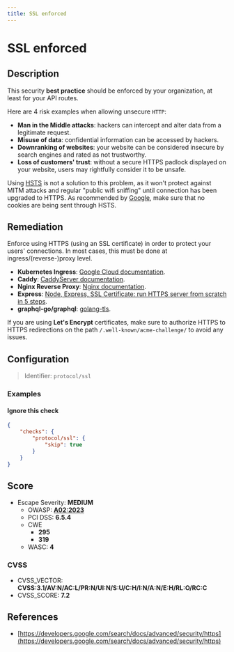 ```yaml
---
title: SSL enforced
---
```


# SSL enforced

## Description

This security **best practice** should be enforced by your organization, at least for your API routes.

Here are 4 risk examples when allowing unsecure `HTTP`:

- **Man in the Middle attacks**: hackers can intercept and alter data from a legitimate request.
- **Misuse of data**: confidential information can be accessed by hackers.
- **Downranking of websites**: your website can be considered insecure by search engines and rated as not trustworthy.
- **Loss of customers' trust**: without a secure HTTPS padlock displayed on your website, users may rightfully consider it to be unsafe.

Using [HSTS](https://en.wikipedia.org/wiki/HTTP_Strict_Transport_Security) is not a solution to this problem, as it won't protect against MITM attacks and regular "public wifi sniffing" until connection has been upgraded to HTTPS.
As recommended by [Google](https://developers.google.com/search/docs/advanced/security/https), make sure that no cookies are being sent through HSTS.


## Remediation

Enforce using HTTPS (using an SSL certificate) in order to protect your users' connections.
In most cases, this must be done at ingress/(reverse-)proxy level.

- **Kubernetes Ingress**: [Google Cloud documentation](https://cloud.google.com/kubernetes-engine/docs/how-to/ingress-features#https_redirect).
- **Caddy**: [CaddyServer documentation](https://caddyserver.com/docs/json/apps/http/servers/automatic_https/).
- **Nginx Reverse Proxy**: [Nginx documentation](https://docs.nginx.com/nginx/admin-guide/security-controls/securing-http-traffic-upstream/).
- **Express**: [Node, Express, SSL Certificate: run HTTPS server from scratch in 5 steps](https://dev.to/omergulen/step-by-step-node-express-ssl-certificate-run-https-server-from-scratch-in-5-steps-5b87).
- **graphql-go/graphql**: [golang-tls](https://github.com/denji/golang-tls).

If you are using **Let's Encrypt** certificates, make sure to authorize HTTPS to HTTPS redirections on the path `/.well-known/acme-challenge/` to avoid any issues.




## Configuration

> Identifier: `protocol/ssl`



### Examples



#### Ignore this check

```json
{
    "checks": {
        "protocol/ssl": {
            "skip": true
        }
    }
}
```




## Score

- Escape Severity: **<span className="medium-severity">MEDIUM</span>**
  - OWASP: **[A02:2023](https://github.com/OWASP/API-Security/blob/master/editions/2023/en/0xa2-broken-authentication.md)**
  - PCI DSS: **6.5.4**
  - CWE
    - **295**
    - **319**
  - WASC: **4**
  
  

### CVSS

- CVSS_VECTOR: **CVSS:3.1/AV:N/AC:L/PR:N/UI:N/S:U/C:H/I:N/A:N/E:H/RL:O/RC:C**
- CVSS_SCORE: **7.2**

## References

- [https://developers.google.com/search/docs/advanced/security/https](https://developers.google.com/search/docs/advanced/security/https)
  
